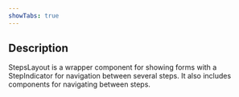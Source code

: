 ```yaml
---
showTabs: true
---
```


## Description

StepsLayout is a wrapper component for showing forms with a StepIndicator for navigation between several steps. It also includes components for navigating between steps.
